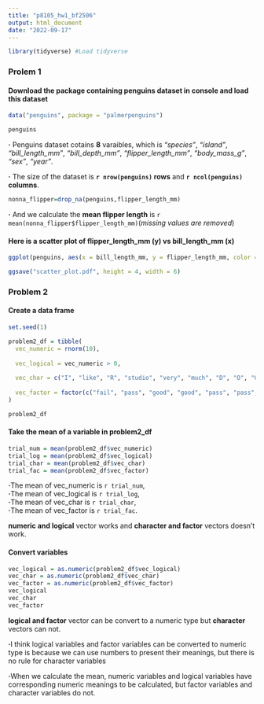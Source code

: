 ```yaml
---
title: "p8105_hw1_bf2506"
output: html_document
date: "2022-09-17"
---
```


```r
library(tidyverse) #Load tidyverse
```


### Prolem 1

#### Download the package containing penguins dataset in console and load this dataset
```r
data("penguins", package = "palmerpenguins")
```

```r
penguins
```

**·** Penguins dataset cotains **8** varaibles, which is *"species"*, *"island"*, *"bill_length_mm"*, *"bill_depth_mm"*, *"flipper_length_mm"*, *"body_mass_g"*, *"sex"*, *"year"*.

**·** The size of the dataset is **`r nrow(penguins)` rows** and **`r ncol(penguins)` columns**.


```r
nonna_flipper=drop_na(penguins,flipper_length_mm)
```

**·** And we calculate the **mean flipper length** is `r  mean(nonna_flipper$flipper_length_mm)`(*missing values are removed*)

#### Here is a **scatter plot of flipper_length_mm (y) vs bill_length_mm (x)**

```r

ggplot(penguins, aes(x = bill_length_mm, y = flipper_length_mm, color = species)) + geom_point()

ggsave("scatter_plot.pdf", height = 4, width = 6)
```

### Problem 2

#### Create a data frame

```r
set.seed(1)

problem2_df = tibble(
  vec_numeric = rnorm(10),
  
  vec_logical = vec_numeric > 0,
  
  vec_char = c("I", "like", "R", "studio", "very", "much", "D", "O", "G", "E"),
  
  vec_factor = factor(c("fail", "pass", "good", "good", "pass", "pass", "fail", "good", "good", "good"))
)

problem2_df
```
 
#### Take the mean of a variable in problem2_df
```r
trial_num = mean(problem2_df$vec_numeric)
trial_log = mean(problem2_df$vec_logical)
trial_char = mean(problem2_df$vec_char)
trial_fac = mean(problem2_df$vec_factor)
```

**·**The mean of vec_numeric is `r trial_num`,  
**·**The mean of vec_logical is `r trial_log`,  
**·**The mean of vec_char is `r trial_char`,  
**·**The mean of vec_factor is `r trial_fac`.

**numeric and logical** vector works and **character and factor** vectors doesn’t work.

#### Convert variables
```r
vec_logical = as.numeric(problem2_df$vec_logical)
vec_char = as.numeric(problem2_df$vec_char)
vec_factor = as.numeric(problem2_df$vec_factor)
vec_logical
vec_char
vec_factor
```
**logical and factor** vector can be convert to a numeric type but **character** vectors can not.  

**·**I think logical variables and factor variables can be converted to numeric type is because we can use numbers to present their meanings, but there is no rule for character variables

**·**When we calculate the mean, numeric variables and logical variables have corresponding numeric meanings to be calculated, but factor variables and character variables do not.
